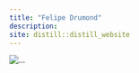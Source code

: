 ```yaml
---
title: "Felipe Drumond"
description: 
site: distill::distill_website
---
```


<img src="images/Imagem1.png" alt="...">
